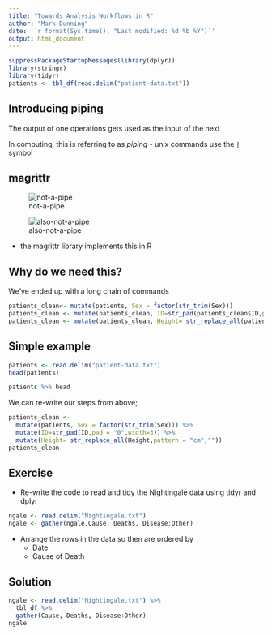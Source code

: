 ```yaml
---
title: "Towards Analysis Workflows in R"
author: "Mark Dunning"
date: '`r format(Sys.time(), "Last modified: %d %b %Y")`'
output: html_document
---
```



```r
suppressPackageStartupMessages(library(dplyr))
library(stringr)
library(tidyr)
patients <- tbl_df(read.delim("patient-data.txt"))
```


## Introducing piping

The output of one operations gets used as the input of the next

In computing, this is referring to as *piping* 
- unix commands use the `|` symbol

## magrittr

![not-a-pipe](images/pipe.jpeg)

![also-not-a-pipe](https://upload.wikimedia.org/wikipedia/en/b/b9/MagrittePipe.jpg)

- the magrittr library implements this in R

## Why do we need this?

We've ended up with a long chain of commands

```r

patients_clean<- mutate(patients, Sex = factor(str_trim(Sex)))
patients_clean <- mutate(patients_clean, ID=str_pad(patients_clean$ID,pad = "0",width=3))
patients_clean <- mutate(patients_clean, Height= str_replace_all(patients_clean$Height,pattern = "cm",""))
```


## Simple example

```r
patients <- read.delim("patient-data.txt")
head(patients)

patients %>% head

```

We can re-write our steps from above;

```r
patients_clean <-
  mutate(patients, Sex = factor(str_trim(Sex))) %>% 
  mutate(ID=str_pad(ID,pad = "0",width=3)) %>% 
  mutate(Height= str_replace_all(Height,pattern = "cm",""))
patients_clean
```



## Exercise

- Re-write the code to read and tidy the Nightingale data using tidyr and dplyr

```r
ngale <- read.delim("Nightingale.txt")
ngale <- gather(ngale,Cause, Deaths, Disease:Other)
```

- Arrange the rows in the data so then are ordered by
    + Date
    + Cause of Death
    

## Solution

```r
ngale <- read.delim("Nightingale.txt") %>%  
  tbl_df %>% 
  gather(Cause, Deaths, Disease:Other) 
ngale
```


